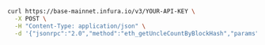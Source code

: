 
<Tabs>
  <TabItem value="cURL">

  ```bash
  curl https://base-mainnet.infura.io/v3/YOUR-API-KEY \
    -X POST \
    -H "Content-Type: application/json" \
    -d '{"jsonrpc":"2.0","method":"eth_getUncleCountByBlockHash","params": ["0xb3b20624f8f0f86eb50dd04688409e5cea4bd02d700bf6e79e9384d47d6a5a35"],"id":1}'
  ```

  </TabItem>
</Tabs>

